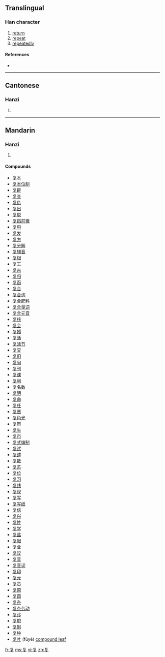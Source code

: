 {{also|復|複}}
==Translingual==

===Han character===
{{Han char|rn=35|rad=夊|as=06|sn=9|four=8040<sub>7</sub>|canj=人日竹水 (OAHE)}}

# [[return]]
# [[repeat]]
# [[repeatedly]]

====References====
* {{Han ref|kx=0245.101|hdz=20869.060|uh=590D|ud=22797|bh=CE60|bd=52832}}

----

==Cantonese==

===Hanzi===
{{yue-hanzi|jyut=|y=fuk6|tra=[[復]], [[複]]}}

# {{defn|Cantonese|sort=夊06}}

----

==Mandarin==

===Hanzi===
{{cmn-hanzi|tra=[[復]], [[複]]|pin=[[fù]] ([[fu4]])|wg=fu<sup>4</sup>}}

# {{defn|Mandarin|sort=夊06}}

====Compounds====
* [[复本]]
* [[复本位制]]
* [[复辟]]
* [[复查]]
* [[复仇]]
* [[复出]]
* [[复聪]]
* [[复蹈前辙]]
* [[复电]]
* [[复发]]
* [[复方]]
* [[复分解]]
* [[复辅音]]
* [[复根]]
* [[复工]]
* [[复古]]
* [[复归]]
* [[复函]]
* [[复合]]
* [[复合词]]
* [[复合肥料]]
* [[复合量词]]
* [[复合元音]]
* [[复核]]
* [[复会]]
* [[复婚]]
* [[复活]]
* [[复活节]]
* [[复交]]
* [[复旧]]
* [[复句]]
* [[复刊]]
* [[复课]]
* [[复利]]
* [[复名数]]
* [[复明]]
* [[复命]]
* [[复任]]
* [[复赛]]
* [[复色光]]
* [[复审]]
* [[复生]]
* [[复市]]
* [[复式编制]]
* [[复试]]
* [[复述]]
* [[复数]]
* [[复苏]]
* [[复位]]
* [[复习]]
* [[复线]]
* [[复现]]
* [[复写]]
* [[复写纸]]
* [[复信]]
* [[复兴]]
* [[复姓]]
* [[复学]]
* [[复盐]]
* [[复眼]]
* [[复业]]
* [[复议]]
* [[复音]]
* [[复音词]]
* [[复印]]
* [[复元]]
* [[复员]]
* [[复原]]
* [[复圆]]
* [[复杂]]
* [[复杂劳动]]
* [[复诊]]
* [[复职]]
* [[复制]]
* [[复种]]
* [[复叶]] (fùyè) [[compound leaf]]

[[fr:复]]
[[ms:复]]
[[vi:复]]
[[zh:复]]